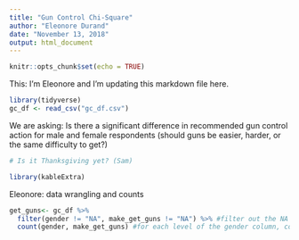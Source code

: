 ```yaml
---
title: "Gun Control Chi-Square"
author: "Eleonore Durand"
date: "November 13, 2018"
output: html_document
---
```


```r
knitr::opts_chunk$set(echo = TRUE)
```

This: I'm Eleonore and I'm updating this markdown file here.  

```r

library(tidyverse)
gc_df <- read_csv("gc_df.csv")


```


We are asking: Is there a significant difference in recommended gun control action for male and female respondents (should guns be easier, harder, or the same difficulty to get?)


```r
# Is it Thanksgiving yet? (Sam)

library(kableExtra)
```


Eleonore: data wrangling and counts 

```r


get_guns<- gc_df %>% 
  filter(gender != "NA", make_get_guns != "NA") %>% #filter out the NA values 
  count(gender, make_get_guns) #for each level of the gender column, counts responses


```

